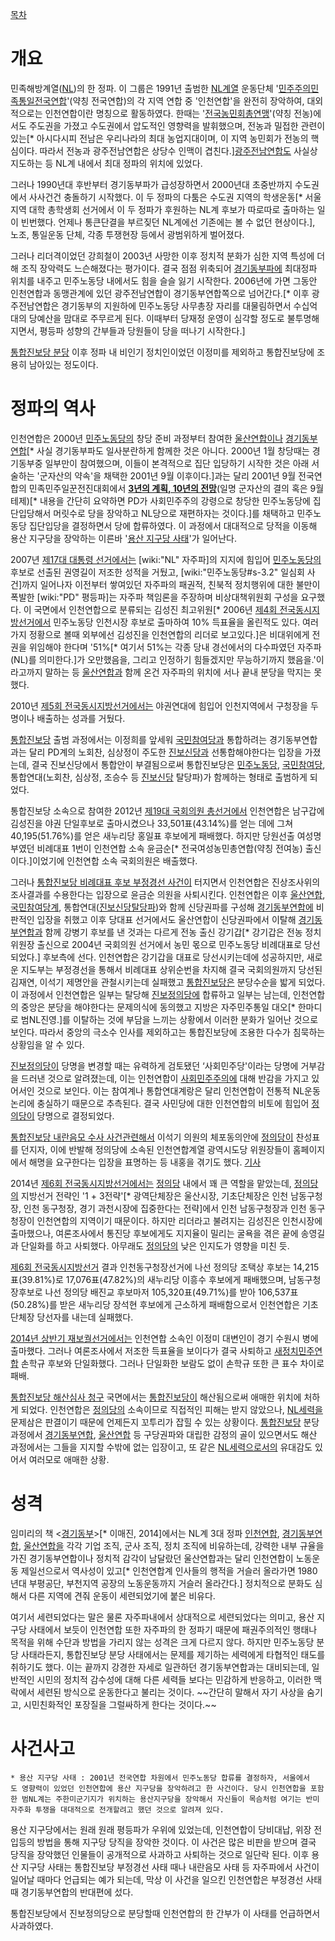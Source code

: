 [[목차]]

= 개요 =

민족해방계열([[NL]])의 한 정파. 이 그룹은 1991년 출범한 [[NL]]계열 운동단체 '[[민주주의민족통일전국연합]]'(약칭 전국연합)의 각 지역 연합 중 '인천연합'을 완전히 장악하여, 대외적으로는 인천연합이란 명칭으로 활동하였다. 한때는 '[[전국농민회총연맹]]'(약칭 전농)에서도 주도권을 가졌고 수도권에서 압도적인 영향력을 발휘했으며, 전농과 밀접한 관련이 있는[* 아시다시피 전남은 우리나라의 최대 농업지대이며, 이 지역 농민회가 전농의 핵심이다. 따라서 전농과 광주전남연합은 상당수 인맥이 겹친다.][[광주전남연합]]도 사실상 지도하는 등 NL계 내에서 최대 정파의 위치에 있었다.

그러나 1990년대 후반부터 경기동부파가 급성장하면서 2000년대 초중반까지 수도권에서 사사건건 충돌하기 시작했다. 이 두 정파의 다툼은 수도권 지역의 학생운동[* 서울 지역 대학 총학생회 선거에서 이 두 정파가 후원하는 NL계 후보가 따로따로 출마하는 일이 빈번했다. 언제나 통큰단결을 부르짖던 NL계에선 기존에는 볼 수 없던 현상이다.], 노조, 통일운동 단체, 각종 투쟁현장 등에서 광범위하게 벌어졌다.

그러나 리더격이었던 강희철이 2003년 사망한 이후 정치적 분화가 심한 지역 특성에 더해 조직 장악력도 느슨해졌다는 평가이다. 결국 점점 위축되어 [[경기동부연합|경기동부파]]에 최대정파 위치를 내주고 민주노동당 내에서도 힘을 슬슬 잃기 시작한다. 2006년에 가면 그동안 인천연합과 동맹관계에 있던 광주전남연합이 경기동부연합쪽으로 넘어간다.[* 이후 광주전남연합은 경기동부의 지원하에 민주노동당 사무총장 자리를 대물림하면서 수십억대의 당예산을 맘대로 주무르게 된다. 이때부터 당재정 운영이 심각할 정도로 불투명해지면서, 평등파 성향의 간부들과 당원들이 당을 떠나기 시작한다.]

[[통합진보당 분당]] 이후 정파 내 비인기 정치인이었던 이정미를 제외하고 통합진보당에 조용히 남아있는 정도이다.

= 정파의 역사 =
인천연합은 2000년 [[민주노동당]]의 창당 준비 과정부터 참여한 [[울산연합]]이나 [[경기동부연합]][* 사실 경기동부파도 일사분란하게 함께한 것은 아니다. 2000년 1월 창당때는 경기동부중 일부만이 참여했으며, 이들이 본격적으로 집단 입당하기 시작한 것은 아래 서술하는 '군자산의 약속'을 채택한 2001년 9월 이후이다.]과는 달리 2001년 9월 전국연합의 민족민주일꾼전진대회에서 '''[[군자산의 약속|3년의 계획, 10년의 전망]]'''(일명 군자산의 결의 혹은 9월테제)[* 내용을 간단히 요약하면 PD가 사회민주주의 강령으로 창당한 민주노동당에 집단입당해서 머릿수로 당을 장악하고 NL당으로 재편하자는 것이다.]를 채택하고 민주노동당 집단입당을 결정하면서 당에 합류하였다. 이 과정에서 대대적으로 당적을 이동해 용산 지구당을 장악하는 이른바 '[[용산 지구당 사태]]'가 일어난다. 

2007년 [[제17대 대통령 선거]]에서는 [wiki:"NL" 자주파]의 지지에 힘입어 [[민주노동당]]의 후보로 선출된 권영길이 저조한 성적을 거뒀고, [wiki:"민주노동당#s-3.2" 일심회 사건]까지 일어나자 이전부터 쌓여있던 자주파의 패권적, 친북적 정치행위에 대한 불만이 폭발한 [wiki:"PD" 평등파]는 자주파 책임론을 주장하며 비상대책위원회 구성을 요구했다. 이 국면에서 인천연합으로 분류되는 김성진 최고위원[* 2006년 [[제4회 전국동시지방선거]]에서 민주노동당 인천시장 후보로 출마하여 10% 득표율을 올린적도 있다. 여러가지 정황으로 볼때 외부에선 김성진을 인천연합의 리더로 보고있다.]은 비대위에게 전권을 위임해야 한다며 '51%[* 여기서 51%는 각종 당내 경선에서의 다수파였던 자주파(NL)를 의미한다.]가 오만했음을, 그리고 인정하기 힘들겠지만 무능하기까지 했음을.'이라고까지 말하는 등 [[울산연합]]과 함께 온건 자주파의 위치에 서나 끝내 분당을 막지는 못했다. 

2010년 [[제5회 전국동시지방선거]]에서는 야권연대에 힘입어 인천지역에서 구청장을 두 명이나 배출하는 성과를 거뒀다. 

[[통합진보당]] 출범 과정에서는 이정희를 앞세워 [[국민참여당]]과 통합하려는 경기동부연합과는 달리 PD계의 노회찬, 심상정이 주도한 [[진보신당]]과 선통합해야한다는 입장을 가졌는데, 결국 진보신당에서 통합안이 부결됨으로써 통합진보당은 [[민주노동당]], [[국민참여당]], 통합연대(노회찬, 심상정, 조승수 등 [[진보신당]] 탈당파)가 함께하는 형태로 출범하게 되었다. 

통합진보당 소속으로 참여한 2012년 [[제19대 국회의원 총선거]]에서 인천연합은 남구갑에 김성진을 야권 단일후보로 출마시켰으나 33,501표(43.14%)를 얻는 데에 그쳐 40,195(51.76%)를 얻은 새누리당 홍일표 후보에게 패배했다. 하지만 당원선출 여성명부였던 비례대표 1번이 인천연합 소속 윤금순[* 전국여성농민총연합(약칭 전여농) 출신이다.]이었기에 인천연합 소속 국회의원은 배출했다. 

그러나 [[통합진보당 비례대표 후보 부정경선 사건]]이 터지면서 인천연합은 진상조사위의 조사결과를 수용한다는 입장으로 윤금순 의원을 사퇴시킨다. 인천연합은 이후 [[울산연합]], [[국민참여당]]계, 통합연대([[진보신당]]탈당파)와 함께 신당권파를 구성해 [[경기동부연합]]에 비판적인 입장을 취했고 이후 당대표 선거에서도 울산연합이 신당권파에서 이탈해 [[경기동부연합]]과 함께 강병기 후보를 낸 것과는 다르게 전농 출신 강기갑[* 강기갑은 전농 정치위원장 출신으로 2004년 국회의원 선거에서 농민 몫으로 민주노동당 비례대표로 당선되었다.] 후보측에 선다. 인천연합은 강기갑을 대표로 당선시키는데에 성공하지만, 새로운 지도부는 부정경선을 통해서 비례대표 상위순번을 차지해 결국 국회의원까지 당선된 김재연, 이석기 제명안을 관철시키는데 실패했고 [[통합진보당]]은 분당수순을 밟게 되었다. 이 과정에서 인천연합은 일부는 탈당해 [[진보정의당]]에 합류하고 일부는 남는데, 인천연합의 중앙은 분당을 해야한다는 문제의식에 동의했고 지방은 자주민주통일 대오[* 한마디로 범NL진영.]를 이탈하는 것에 부담을 느끼는 상황에서 이러한 분화가 일어난 것으로 보인다. 따라서 중앙의 극소수 인사를 제외하고는 통합진보당에 조용한 다수가 침묵하는 상황임을 알 수 있다.

[[진보정의당]]이 당명을 변경할 때는 유력하게 검토됐던 ‘사회민주당'이라는 당명에 거부감을 드러낸 것으로 알려졌는데, 이는 인천연합이 [[사회민주주의]]에 대해 반감을 가지고 있어서인 것으로 보인다. 이는 참여계나 통합연대계랑은 달리 인천연합이 전통적 NL운동 논리에 충실하기 때문으로 추측된다. 결국 사민당에 대한 인천연합의 비토에 힘입어 [[정의당]]이 당명으로 결정되었다. 

[[통합진보당 내란음모 수사 사건]]관련해서 이석기 의원의 체포동의안에 [[정의당]]이 찬성표를 던지자, 이에 반발해 정의당에 소속된 인천연합계열 광역시도당 위원장들이 홈페이지에서 해명을 요구한다는 입장을 표명하는 등 내홍을 겪기도 했다. [http://www.mediaus.co.kr/news/articleView.html?idxno=36752 기사]

2014년 [[제6회 전국동시지방선거]]에서는 [[정의당]] 내에서 꽤 큰 역할을 맡았는데, [[정의당]]의 지방선거 전략인 '1 + 3전략'[* 광역단체장은 울산시장, 기초단체장은 인천 남동구청장, 인천 동구청장, 경기 과천시장에 집중한다는 전략]에서 인천 남동구청장과 인천 동구청장이 인천연합의 지역이기 때문이다. 하지만 리더라고 불려지는 김성진은 인천시장에 출마했으나, 여론조사에서 통진당 후보에게도 지지율이 밀리는 굴욕을 겪은 끝에 송영길과 단일화를 하고 사퇴했다. 아무래도 [[정의당]]의 낮은 인지도가 영향을 미친 듯. 

[[제6회 전국동시지방선거]] 결과 인천동구청장선거에 나선 정의당 조택상 후보는 14,215표(39.81%)로 17,076표(47.82%)의 새누리당 이흥수 후보에게 패배했으며, 남동구청장후보로 나선 정의당 배진교 후보마저 105,320표(49.71%)를 받아 106,537표(50.28%)를 받은 새누리당 장석현 후보에게 근소하게 패배함으로서 인천연합은 기초단체장 당선자를 내는데 실패했다. 

[[2014년 상반기 재보궐선거]]에서는 인천연합 소속인 이정미 대변인이 경기 수원시 병에 출마했다. 그러나 여론조사에서 저조한 득표율을 보이다가 결국 사퇴하고 [[새정치민주연합]] 손학규 후보와 단일화했다. 그러나 단일화한 보람도 없이 손학규 또한 큰 표수 차이로 패배. 

[[통합진보당 해산심사 청구]] 국면에서는 [[통합진보당]]이 해산됨으로써 애매한 위치에 처하게 되었다. 인천연합은 [[정의당]]의 소속이므로 직접적인 피해는 받지 않았으나, [[NL]]세력을 문제삼은 판결이기 때문에 언제든지 꼬투리가 잡힐 수 있는 상황이다. [[통합진보당]] 분당 과정에서 [[경기동부연합]], [[울산연합]] 등 구당권파와 대립한 감정의 골이 있으면서도 해산 과정에서는 그들을 지지할 수밖에 없는 입장이고, 또 같은 [[NL]]세력으로서의 유대감도 있어서 여러모로 애매한 상황. 

= 성격 =
임미리의 책 <[http://www.aladin.co.kr/shop/wproduct.aspx?ISBN=1155310381 경기동부]>[* 이매진, 2014]에서는 NL계 3대 정파 [[인천연합]], [[경기동부연합]], [[울산연합]]을 각각 기업 조직, 군사 조직, 정치 조직에 비유하는데, 강력한 내부 규율을 가진 경기동부연합이나 정치적 감각이 남달랐던 울산연합과는 달리 인천연합이 노동운동 제일선으로서 역사성이 있고[* 인천연합계 인사들의 행적을 거슬러 올라가면 1980년대 부평공단, 부천지역 공장의 노동운동까지 거슬러 올라간다.] 정치적으로 분화도 심해서 다른 지역에 견줘 운동이 세련되었기에 붙은 비유다. 

여기서 세련되었다는 말은 물론 자주파내에서 상대적으로 세련되었다는 의미고, 용산 지구당 사태에서 보듯이 인천연합 또한 자주파의 한 정파기 때문에 패권주의적인 행태나 목적을 위해 수단과 방법을 가리지 않는 성격은 크게 다르지 않다. 하지만 민주노동당 분당 사태라든지, 통합진보당 분당 사태에서는 문제를 제기하는 세력에게 타협적인 태도를 취하기도 했다. 이는 끝까지 강경한 자세로 일관하던 경기동부연합과는 대비되는데, 일반적인 시민의 정치적 감수성에 대해 다른 세력들 보다는 민감하게 반응하고, 이러한 맥락에서 세련된 방식으로 운동한다고 불리는 것이다. ~~간단히 말해서 자기 사상을 숨기고, 시민친화적인 포장질을 그럴싸하게 한다는 것이다.~~

= 사건사고 =
 * 용산 지구당 사태 : 2001년 전국연합 차원에서 민주노동당 합류를 결정하자, 서울에서도 영향력이 있었던 인천연합에 용산 지구당을 장악하려고 한 사건이다. 당시 인천연합을 포함한 범NL계는 주한미군기지가 위치하는 용산지구당을 장악해서 자신들이 목슴처럼 여기는 반미자주화 투쟁을 대대적으로 전개할려고 했던 것으로 알려져 있다.

용산 지구당에서는 원래 원래 평등파가 우위에 있었는데, 인천연합이 당비대납, 위장 전입등의 방법을 통해 지구당 당직을 장악한 것이다. 이 사건은 많은 비판을 받으며 결국 당직을 장악했던 인물들이 공개적으로 사과하고 사퇴하는 것으로 일단락 된다. 이후 용산 지구당 사태는 통합진보당 부정경선 사태 때나 내란음모 사태 등 자주파에서 사건이 일어날 때마다 언급되는 예가 되는데, 막상 이 사건을 일으킨 인천연합은 부정경선 사태 때 경기동부연합의 반대편에 섰다.

통합진보당에서 진보정의당으로 분당할때 인천연합의 한 간부가 이 사태를 언급하면서 사과하였다. 
